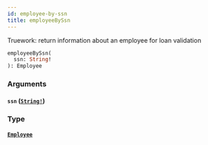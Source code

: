 ```yaml
---
id: employee-by-ssn
title: employeeBySsn
---
```


Truework: return information about an employee for loan validation

```graphql
employeeBySsn(
  ssn: String!
): Employee

```

### Arguments

#### `ssn` ([`String!`](/docs/partners/truework/scalars/string))

### Type

#### [`Employee`](/docs/partners/truework/objects/employee)

